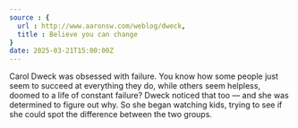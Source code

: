 ```yaml
---
source : {
  url : http://www.aaronsw.com/weblog/dweck,
  title : Believe you can change
}
date: 2025-03-21T15:00:00Z
---
```


Carol Dweck was obsessed with failure. You know how some people just seem to succeed at everything they do, while others seem helpless, doomed to a life of constant failure? Dweck noticed that too — and she was determined to figure out why. So she began watching kids, trying to see if she could spot the difference between the two groups.

